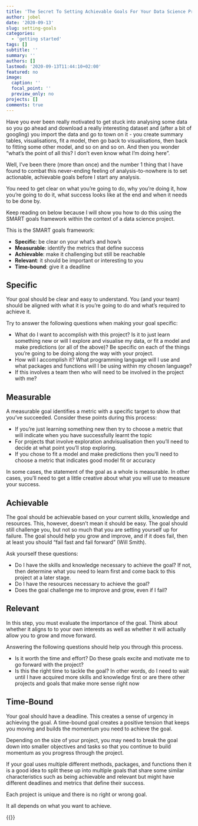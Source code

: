 ```yaml
---
title: 'The Secret To Setting Achievable Goals For Your Data Science Project'
author: jobel
date: '2020-09-13'
slug: setting-goals
categories:
  - 'getting started'
tags: []
subtitle: ''
summary: ''
authors: []
lastmod: '2020-09-13T11:44:10+02:00'
featured: no
image:
  caption: ''
  focal_point: ''
  preview_only: no
projects: []
comments: true
---
```


Have you ever been really motivated to get stuck into analysing some data so you go ahead and download a really interesting dataset and (after a bit of googling) you import the data and go to town on it - you create summary tables, visualisations, fit a model, then go back to visualisations, then back to fitting some other model, and so on and so on. And then you wonder "what's the point of all this? I don't even know what I'm doing here". 

Well, I've been there (more than once) and the number 1 thing that I have found to combat this never-ending feeling of analysis-to-nowhere is to set actionable, achievable goals before I start any analysis. 

You need to get clear on what you're going to do, why you're doing it, how you're going to do it, what success looks like at the end and when it needs to be done by.

Keep reading on below because I will show you how to do this using the SMART goals framework within the context of a data science project.

This is the SMART goals framework:

- **Specific**: be clear on your what's and how's
- **Measurable**: identify the metrics that define success
- **Achievable**: make it challenging but still be reachable
- **Relevant**: it should be important or interesting to you
- **Time-bound**: give it a deadline

## Specific

Your goal should be clear and easy to understand. You (and your team) should be aligned with what it is you're going to do and what’s required to achieve it. 

Try to answer the following questions when making your goal specific:

- What do I want to accomplish with this project? Is it to just learn something new or will I explore and visualise my data, or fit a model and make predictions (or all of the above)?  Be specific on each of the things you're going to be doing along the way with your project.
- How will I accomplish it? What programming language will I use and what packages and functions will I be using within my chosen language?
- If this involves a team then who will need to be involved in the project with me?

## Measurable

A measurable goal identifies a metric with a specific target to show that you’ve succeeded. Consider these points during this process:

- If you're just learning something new then try to choose a metric that will indicate when you have successfully learnt the topic
- For projects that involve exploration and\or visualisation then you'll need to decide at what point you'll stop exploring.
- If you chose to fit a model and make predictions then you'll need to choose a metric that indicates good model fit or accuracy

In some cases, the statement of the goal as a whole is measurable. In other cases, you’ll need to get a little creative about what you will use to measure your success.

## Achievable

The goal should be achievable based on your current skills, knowledge and resources. This, however, doesn’t mean it should be easy. The goal should still challenge you, but not so much that you are setting yourself up for failure. The goal should help you grow and improve, and if it does fail, then at least you should "fail fast and fail forward" (Will Smith). 

Ask yourself these questions:

- Do I have the skills and knowledge necessary to achieve the goal? If not, then determine what you need to learn first and come back to this project at a later stage.
- Do I have the resources necessary to achieve the goal?
- Does the goal challenge me to improve and grow, even if I fail?

## Relevant

In this step, you must evaluate the importance of the goal. Think about whether it aligns to to your own interests as well as whether it will actually allow you to grow and move forward. 

Answering the following questions should help you through this process.

- Is it worth the time and effort? Do these goals excite and motivate me to go forward with the project?
- Is this the right time to tackle the goal? In other words, do I need to wait until I have acquired more skills and knowledge first or are there other projects and goals that make more sense right now

## Time-Bound

Your goal should have a deadline. This creates a sense of urgency in achieving the goal. A time-bound goal creates a positive tension that keeps you moving and builds the momentum you need to achieve the goal.

Depending on the size of your project, you may need to break the goal down into smaller objectives and tasks so that you continue to build momentum as you progress through the project.

If your goal uses multiple different methods, packages, and functions then it is a good idea to split these up into multiple goals that share some similar characteristics such as being achievable and relevant but might have different deadlines and metrics that define their success.

Each project is unique and there is no right or wrong goal. 

It all depends on what you want to achieve.

{{<subscribe>}}
